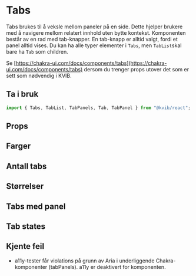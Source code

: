 
<Meta of={TabsStories} />

# Tabs

Tabs brukes til å veksle mellom paneler på en side. Dette hjelper brukere med å navigere mellom relatert innhold uten bytte kontekst. Komponenten består av en rad med tab-knapper. En tab-knapp er alltid valgt, fordi et panel alltid vises.
Du kan ha alle typer elementer i `Tabs`, men `TabList`skal bare ha `Tab` som children.

Se [https://chakra-ui.com/docs/components/tabs](https://chakra-ui.com/docs/components/tabs) dersom du trenger props utover det som er sett som nødvendig i KVIB.

## Ta i bruk

```jsx
import { Tabs, TabList, TabPanels, Tab, TabPanel } from "@kvib/react";
```

## Props

<Canvas of={TabsStories.Tabs} />
<Controls of={TabsStories.Tabs} />

## Farger

<Canvas of={TabsStories.TabsColors} />

## Antall tabs

<Canvas of={TabsStories.TabsNumber} />

## Størrelser

<Canvas of={TabsStories.TabsSizes} />

## Tabs med panel

<Canvas of={TabsStories.TabsPanels} />

## Tab states

<Canvas of={TabsStories.TabsStates} />

## Kjente feil

- a11y-tester får violations på grunn av Aria i underliggende Chakra-komponenter (tabPanels). a11y er deaktivert for komponenten.
